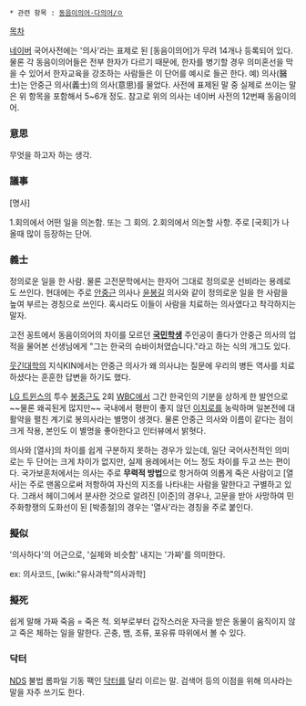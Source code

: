  * 관련 항목 : [[동음이의어·다의어/ㅇ]]

[[목차]]

[[네이버]] 국어사전에는 '의사'라는 표제로 된 [동음이의어]가 무려 14개나 등록되어 있다. 물론 각 동음이의어들은 전부 한자가 다르기 때문에, 한자를 병기할 경우 의미혼선을 막을 수 있어서 한자교육을 강조하는 사람들은 이 단어를 예시로 들곤 한다. 
예) 의사(醫士)는 안중근 의사(義士)의 의사(意思)를 물었다.
사전에 표제된 말 중 실제로 쓰이는 말은 위 항목을 포함해서 5~6개 정도. 참고로 위의 의사는 네이버 사전의 12번째 동음이의어.

=== 意思 ===
무엇을 하고자 하는 생각.

=== 議事 ===
[명사] 

1.회의에서 어떤 일을 의논함. 또는 그 회의.
2.회의에서 의논할 사항.
주로 [국회]가 나올때 많이 등장하는 단어.

=== 義士 ===
정의로운 일을 한 사람. 물론 고전문학에서는 한자어 그대로 정의로운 선비라는 용례로도 쓰인다. 현대에는 주로 [[안중근]] 의사나 [[윤봉길]] 의사와 같이 정의로운 일을 한 사람을 높여 부르는 경칭으로 쓰인다. 혹시라도 이들이 사람을 치료하는 의사였다고 착각하지는 말자.

고전 꽁트에서 동음이의어의 차이를 모르던 '''[[국민학생]]''' 주인공이 졸다가 안중근 의사의 업적을 물어본 선생님에게 "그는 한국의 슈바이처였습니다."라고 하는 식의 개그도 있다.

[[웃긴대학]]의 지식KIN에서는 안중근 의사가 왜 의사냐는 질문에 우리의 병든 역사를 치료하셨다는 훈훈한 답변을 하기도 했다.

[[LG 트윈스]]의 투수 [[봉중근]]도 2회 [[WBC]]에서 그간 한국인의 기분을 상하게 한 발언으로 ~~물론 왜곡된게 많지만~~ 국내에서 평판이 좋지 않던 [[이치로]]를 농락하며 일본전에 대활약을 펼친 계기로 봉의사라는 별명이 생겻다. 물론 안중근 의사와 이름이 같다는 점이 크게 작용, 본인도 이 별명을 좋아한다고 인터뷰에서 밝혓다.   

의사와 [열사]의 차이를 쉽게 구분하지 못하는 경우가 있는데, 일단 국어사전적인 의미로는 두 단어는 크게 차이가 없지만, 실제 용례에서는 어느 정도 차이를 두고 쓰는 편이다. 
국가보훈처에서는 의사는 주로 '''무력적 방법'''으로 항거하여 의롭게 죽은 사람이고 [열사]는 주로 맨몸으로써 저항하여 자신의 지조를 나타내는 사람을 말한다고 구별하고 있다. 그래서 헤이그에서 분사한 것으로 알려진 [이준]의 경우나, 고문을 받아 사망하여 민주화항쟁의 도화선이 된 [박종철]의 경우는 '열사'라는 경칭을 주로 붙인다. 

=== 擬似 ===
'의사하다'의 어근으로, '실제와 비슷함' 내지는 '가짜'를 의미한다.

ex: 의사코드, [wiki:"유사과학"의사과학]

=== 擬死 ===
쉽게 말해 가짜 죽음 = 죽은 척.
외부로부터 갑작스러운 자극을 받은 동물이 움직이지 않고 죽은 체하는 일을 말한다. 곤충, 뱀, 조류, 포유류 따위에서 볼 수 있다.

=== 닥터 ===
[[NDS]] 불법 롬파일 기동 팩인 [[닥터]]를 달리 이르는 말.
검색어 등의 이점을 위해 의사라는 말을 자주 쓰기도 한다.
